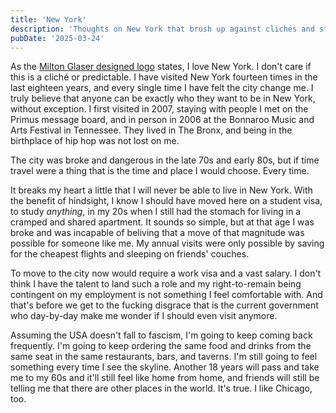 ```yaml
---
title: 'New York'
description: 'Thoughts on New York that brush up against clichés and stereotypes'
pubDate: '2025-03-24'
---
```


As the [Milton Glaser designed logo](https://www.miltonglaser.com/the-work/81/new-york-state-i-love-ny-campaign/) states, I love New York. I don't care if this is a cliché or predictable. I have visited New York fourteen times in the last eighteen years, and every single time I have felt the city change me. I truly believe that anyone can be exactly who they want to be in New York, without exception. I first visited in 2007, staying with people I met on the Primus message board, and in person in 2006 at the Bonnaroo Music and Arts Festival in Tennessee. They lived in The Bronx, and being in the birthplace of hip hop was not lost on me.

The city was broke and dangerous in the late 70s and early 80s, but if time travel were a thing that is the time and place I would choose. Every time.

It breaks my heart a little that I will never be able to live in New York. With the benefit of hindsight, I know I should have moved here on a student visa, to study _anything_, in my 20s when I still had the stomach for living in a cramped and shared apartment. It sounds so simple, but at that age I was broke and was incapable of beliving that a move of that magnitude was possible for someone like me. My annual visits were only possible by saving for the cheapest flights and sleeping on friends' couches.

To move to the city now would require a work visa and a vast salary. I don't think I have the talent to land such a role and my right-to-remain being contingent on my employment is not something I feel comfortable with. And that's before we get to the fucking disgrace that is the current government who day-by-day make me wonder if I should even visit anymore.

Assuming the USA doesn't fall to fascism, I'm going to keep coming back frequently. I'm going to keep ordering the same food and drinks from the same seat in the same restaurants, bars, and taverns. I'm still going to feel something every time I see the skyline. Another 18 years will pass and take me to my 60s and it'll still feel like home from home, and friends will still be telling me that there are other places in the world. It's true. I like Chicago, too.

